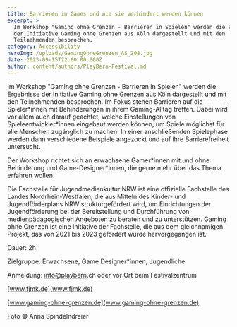 ```yaml
---
title: Barrieren in Games und wie sie verhindert werden können
excerpt: >
  Im Workshop "Gaming ohne Grenzen - Barrieren in Spielen" werden die Ergebnisse
  der Initiative Gaming ohne Grenzen aus Köln dargestellt und mit den
  Teilnehmenden besprochen.
category: Accessibility
heroImg: /uploads/GamingOhneGrenzen_AS_208.jpg
date: 2023-09-15T22:00:00.000Z
author: content/authors/PlayBern-Festival.md
---
```


Im Workshop "Gaming ohne Grenzen - Barrieren in Spielen" werden die Ergebnisse der Initiative Gaming ohne Grenzen aus Köln dargestellt und mit den Teilnehmenden besprochen. Im Fokus stehen Barrieren auf die Spieler\*innen mit Behinderungen in ihrem Gaming-Alltag treffen. Dabei wird vor allem auch darauf geachtet, welche Einstellungen von Spieleentwickler\*innen eingebaut werden können, um Spiele möglichst für alle Menschen zugänglich zu machen. In einer anschließenden Spielephase werden dann verschiedene Beispiele angezockt und auf ihre Barrierefreiheit untersucht.

Der Workshop richtet sich an erwachsene Gamer\*innen mit und ohne Behinderung und Game-Designer\*innen, die gerne mehr über das Thema erfahren wollen.

Die Fachstelle für Jugendmedienkultur NRW ist eine offizielle Fachstelle des Landes Nordrhein-Westfalen, die aus Mitteln des Kinder- und Jugendförderplans NRW strukturgefördert wird, um Einrichtungen der Jugendförderung bei der Bereitstellung und Durchführung von medienpädagogischen Angeboten zu beraten und zu unterstützen. Gaming ohne Grenzen ist eine Initiative der Fachstelle, die aus dem gleichnamigen Projekt, das von 2021 bis 2023 gefördert wurde hervorgegangen ist.

Dauer: 2h

Zielgruppe: Erwachsene, Game Designer\*innen, Jugendliche

Anmeldung: [info@playbern](mailto\:info@playbern.ch "Anmeldung-Adresse info@playbern.ch ").ch oder vor Ort beim Festivalzentrum

[www.fjmk.de](www.fjmk.de)

[www.gaming-ohne-grenzen.de](www.gaming-ohne-grenzen.de)

Foto © Anna Spindelndreier
